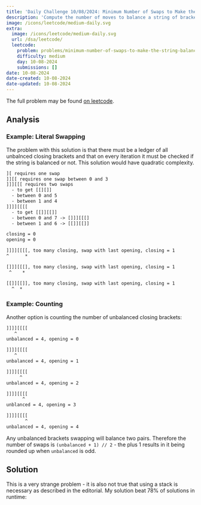 ```yaml
---
title: 'Daily Challenge 10/08/2024: Minimum Number of Swaps to Make the String Balanced'
description: 'Compute the number of moves to balance a string of brackets.'
image: /icons/leetcode/medium-daily.svg
extra:
  image: /icons/leetcode/medium-daily.svg
  url: /dsa/leetcode/
  leetcode:
    problem: problems/minimum-number-of-swaps-to-make-the-string-balanced
    difficulty: medium
    day: 10-08-2024
    submissions: []
date: 10-08-2024
date-created: 10-08-2024
date-updated: 10-08-2024
---
```


The full problem may be found [on leetcode](https://leetcode.com/problems/minimum-number-of-swaps-to-make-the-string-balanced/description/?envType=daily-question&envId=2024-10-08).

## Analysis

### Example: Literal Swapping

The problem with this solution is that there must be a ledger of all unbalnced
closing brackets and that on every iteration it must be checked if the string
is balanced or not. This solution would have quadratic complexity.

```default
][ requires one swap
]][[ requires one swap between 0 and 3
]]][[[ requires two swaps 
  - to get [[][]]
  - between 0 and 5 
  - between 1 and 4
]]]][[[[
  - to get [[]][[]]
  - between 0 and 7 -> []]][[[]
  - between 1 and 6 -> [[]][[]]
```


```default
closing = 0
opening = 0

]]]][[[[, too many closing, swap with last opening, closing = 1
^      *

[]]][[[], too many closing, swap with last opening, closing = 1
 ^    *

[[]][[]], too many closing, swap with last opening, closing = 1
  ^  *

```

### Example: Counting

Another option is counting the number of unbalanced closing brackets:

```default
]]]][[[[
   ^
unbalanced = 4, opening = 0

]]]][[[[
   ^
unbalanced = 4, opening = 1

]]]][[[[
     ^
unbalanced = 4, opening = 2

]]]][[[[
      ^
unblanced = 4, opening = 3

]]]][[[[
       ^
unbalanced = 4, opening = 4
```

Any unbalanced brackets swapping will balance two pairs. Therefore the number 
of swaps is ``(unbalanced + 1) // 2`` - the plus 1 results in it 
being rounded up when ``unbalanced`` is odd.


## Solution

This is a very strange problem - it is also not true that using a stack is 
necessary as described in the editorial. My solution beat $78\%$ of solutions
in runtime:

```.python
```
